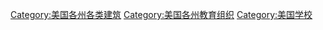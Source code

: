 [[Category:美国各州各类建筑|Category:美国各州各类建筑]]
[[Category:美国各州教育组织|Category:美国各州教育组织]]
[[Category:美国学校|Category:美国学校]]